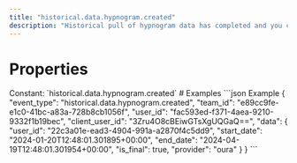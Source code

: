 ```yaml
---
title: "historical.data.hypnogram.created"
description: "Historical pull of hypnogram data has completed and you can now pull data for this resource."
---
```

# Properties
<ResponseField name="event_type" type="const string" required="true">
Constant: `historical.data.hypnogram.created`
</ResponseField>
<ResponseField name="team_id" type="string" required="true">
</ResponseField>
<ResponseField name="user_id" type="string" required="true">
</ResponseField>
<ResponseField name="client_user_id" type="string" required="true">
</ResponseField>
<ResponseField name="data" type="HistoricalDataCreated" required="true">
<Expandable title="HistoricalDataCreated" defaultOpen="true">
<ResponseField name="user_id" type="string" required="true">
</ResponseField>
<ResponseField name="start_date" type="string" required="true">
</ResponseField>
<ResponseField name="end_date" type="string" required="true">
</ResponseField>
<ResponseField name="is_final" type="boolean" required="true">
</ResponseField>
<ResponseField name="provider" type="string" required="true">
</ResponseField>
</Expandable>
</ResponseField>
# Examples
<CodeGroup>
```json Example
{
  "event_type": "historical.data.hypnogram.created",
  "team_id": "e89cc9fe-e1c0-41bc-a83a-728b8cb1056f",
  "user_id": "fac593ed-f371-4aea-9210-9332f1b19bec",
  "client_user_id": "3Zru4O8cBEiwGTsXgUQGaQ==",
  "data": {
    "user_id": "22c3a01e-ead3-4904-991a-a2870f4c5dd9",
    "start_date": "2024-01-20T12:48:01.301895+00:00",
    "end_date": "2024-04-19T12:48:01.301954+00:00",
    "is_final": true,
    "provider": "oura"
  }
}
```
</CodeGroup>
